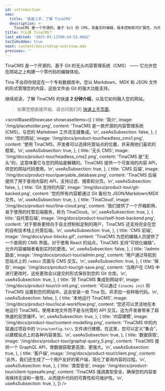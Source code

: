 ```yaml
---
id: introduction
seo:
  title: '快速上手，了解 TinaCMS'
  description: >-
    TinaCMS 是一个开源的、基于 Git 的 CMS，具备实时编辑、版本控制和可扩展性，为开发者和内容创作者提供强大支持。
title: 什么是 TinaCMS？
last_edited: '2025-03-11T00:24:52.066Z'
tocIsHidden: true
next: content/docs/setup-overview.mdx
previous: ''
---
```


TinaCMS 是一个开源的、基于 Git 的无头内容管理系统（CMS） —— 它允许您在网站之上构建一个零代码的编辑体验。

Tina 不会将你锁定在一个专有数据库中。您以 Markdown、MDX 和 JSON 文件的形式管理您的内容，这些文件由 Git 的强大功能支持。

继续阅读，了解 TinaCMS 的快速 **2 分钟介绍**，以及它如何融入您的网站。

> 如果您想直接开始，请访问我们的 [快速上手页面](/zh/docs/setup-overview/)。

<scrollBasedShowcase
  showcaseItems={[
    {
      title: '简介',
      image: '/img/placeholder.png',
      content:
        'TinaCMS 是一款开源的内容管理系统 (CMS)，与您的 Markdown 工作流无缝集成。\n',
      useAsSubsection: false,
    },
    {
      title: '您的网站',
      image: '/img/docs/product-tour/headless_cms1.png',
      content:
        '使用 TinaCMS，开发者可以选择托管站点的位置，并采用他们喜欢的框架。\n',
      useAsSubsection: true,
    },
    {
      title: '无头 CMS',
      image: '/img/docs/product-tour/headless_cms2.png',
      content:
        'TinaCMS 是“无头”的，这意味着它与您的网站是解耦的。TinaCMS 提供一个可查询的内容 API，供您的网站代码使用。\n',
      useAsSubsection: true,
    },
    {
      title: 'CMS 后端',
      image: '/img/docs/product-tour/queryable_database.png',
      content: 'TinaCMS 后端提供了用于查询内容的 API，支持过滤、搜索和分页。\n',
      useAsSubsection: false,
    },
    {
      title: 'Git 支持的内容',
      image: '/img/docs/product-tour/git-backed.png',
      content: '您的所有内容都通过 Git 备份为 JSON/Markdown/MDX 文件。\n',
      useAsSubsection: true,
    },
    {
      title: 'TinaCloud',
      image: '/img/docs/product-tour/tina-cloud.png',
      content:
        '我们提供了一个开箱即用、易于使用的托管后端服务，称为 TinaCloud。\n',
      useAsSubsection: true,
    },
    {
      title: '自托管后端',
      image: '/img/docs/product-tour/self-host-backend.png',
      content:
        '对于那些更倾向于自主控制和定制的用户，TinaCMS 还支持完全在您的自有技术栈上托管后端。\n',
      useAsSubsection: true,
    },
    {
      title: 'CMS 前端',
      image: '/img/docs/your-blocks.gif',
      content:
        'TinaCMS 为您的编辑人员提供了一个直观的 CMS 界面。对于使用 React 的站点，TinaCMS 支持“可视化编辑”，允许内容编辑者看到实时的更改。\n',
      useAsSubsection: false,
    },
    {
      title: '/admin 路由',
      image: '/img/docs/product-tour/admin.png',
      content: '用户通过导航到您站点上的 `/admin` 页面与 CMS 交互。\n',
      useAsSubsection: true,
    },
    {
      title: '保存',
      image: '/img/docs/product-tour/git-save.png',
      content:
        '当用户在 CMS 中进行更改时，这些更改会以提交的形式保存到您的 Git 仓库。\n',
      useAsSubsection: true,
    },
    {
      title: '将 TinaCMS 集成到网站中',
      image: '/img/docs/product-tour/cli-init.png',
      content:
        '可以通过 `tinacms init` 将 TinaCMS 设置到您的网站中。这会安装一些 Tina 包，并添加一些样板代码。\n',
      useAsSubsection: false,
    },
    {
      title: '本地运行 TinaCMS',
      image: '/img/docs/product-tour/local-workflow.png',
      content:
        '您还可以灵活地在本地运行 TinaCMS，使用本地文件而不是与托管的 API 交互。这为开发者带来了超快速的反馈循环。\n',
      useAsSubsection: true,
    },
    {
      title: '内容建模',
      image: '/img/docs/product-tour/content-modelling.png',
      content:
        'TinaCMS 中的内容通过项目中的 \\`tina/config.ts\\` 文件进行建模。在这里，您可以定义“集合”，以建模站点上的各种内容类型。\n',
      useAsSubsection: true,
    },
    {
      title: '数据获取',
      image: '/img/docs/product-tour/graphql-query_5.png',
      content: 'TinaCMS 提供一个 GraphQL API，使数据获取更高效、更强大。\n',
      useAsSubsection: true,
    },
    {
      title: '客户端',
      image: '/img/docs/product-tour/client.png',
      content:
        '此外，我们还生成了一个用户友好的客户端，简化了查询内容的过程。\n',
      useAsSubsection: true,
    },
    {
      title: '类型安全',
      image: '/img/docs/product-tour/client-typesafe.png',
      content:
        'TinaCMS 强调类型安全，确保您的内容查询保持无误和一致性，从而提升代码的可靠性和可维护性。\n',
      useAsSubsection: true,
    },
  ]}
/>
